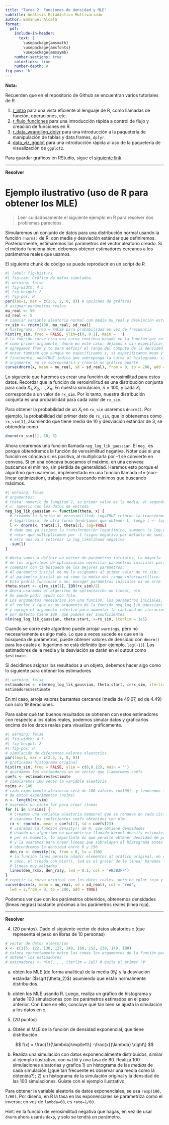 ```yaml
---
title: "Tarea 2. Funciones de densidad y MLE"
subtitle: Análisis Estadístico Multivariado
author: Emmanuel Alcalá
format:
  pdf: 
    include-in-header: 
      text: |
        \usepackage{amsmath}
        \usepackage{amsfonts}
        \usepackage{amssymb}
    number-sections: true
    colorlinks: true
    number-depth: 0
fig-pos: 'h'
---
```


**Nota:**

Recuerden que en el repositorio de Github se encuentran varios tutoriales de R

1. [r_intro](/R_tutorials/r_intro.md) para una vista eficiente al lenguaje de R, como llamadas de función, operaciones, etc.
2. [r_flujo_funciones](/R_tutorials/r_flujo_funciones.ipynb) para una introducción rápida a control de flujo y creación de funciones en R.
3. [r_data_wrangling_dplyr](/R_tutorials/data_wrangling_dplyr.ipynb) para una introducción a la paquetería de manipulación de tablas y data.frames, `dplyr`.
4. [data_viz_ggplot](/R_tutorials/data_viz_ggplot.ipynb) para una introducción rápida al uso de la paquetería de visualización de `ggplot2`.

Para guardar gráficos en RStudio, sigue el [siguiente link](https://www.youtube.com/watch?v=pE6-60py62A).

---

**Resolver**

\begin{enumerate}
  \setlength{\itemsep}{0pt}
  \setlength{\parskip}{0pt}
  \setlength{\parsep}{0pt}
  
\item (20 puntos). Sea $X_1, X_2, \dots, X_n$ una muestra aleatoria de la función de densidad de probabilidad dada por

$$
  f(x\mid \theta) = \frac{2x}{\theta}e^{-x^2/\theta},\ \theta > 0, x > 0
$$

a) Encuentre el MLE para $\theta$.

b) Comprobar que es un máximo.

\item (20 puntos). Sea $X_1, X_2, \dots, X_n$ una muestra aleatoria de la función de la distribución

$$
  f(x\mid \theta) = \theta x^{\theta-1},\ 0 < x 1
$$

a) Encuentra el MLE para $\theta$.

b) Demuestra que es un máximo.

\item (20 puntos) Hacer una investigación sobre el MLE de una distribución uniforme y explicar el resultado. Poner un ejemplo.

\end{enumerate}

# Ejemplo ilustrativo (uso de R para obtener los MLE)

>Leer cuidadosamente el siguiente ejemplo en R para resolver dos problemas parecidos.

Simularemos un conjunto de datos para una distribución normal usando la función `rnorm()` de R, con media y desviación estándar que definiremos. Posteriormente, estimaremos los parámetros del vector aleatorio creado. Si el método funciona bien, debemos obtener estimadores cercanos a los parámetros reales que usamos.

El siguiente chunk de código se puede reproducir en un script de R

```r
#| label: fig-hist-rx
#| fig-cap: Gráfico de datos simulados.
#| warning: false
#| fig-width: 4.5
#| fig-height: 2
#| fig-pos: H
par(las=1, mar = c(2.5, 2, 0, 0)) # opciones de gráficos
# asignar parámetros reales
mu_real <- 50
sd_real <- 5
# simular variable aleatoria normal con media mu_real y desviación estándar sd_real
rx_sim <- rnorm(100, mu_real, sd_real)
# histograma, freq = FALSE para probabilidad en vez de frecuencia
hist(rx_sim, freq = FALSE, ylim=c(0, 0.1), main = '')
# la función curve crea una curva continua basada en la función que coloquemos
# como primer argumento, dnorm en este caso; dejamos x sin especificar, pero 
# agregamos from y to para definir el rango del cómputo de la densidad en x;
# notar también que aunque no especificamos x, sí especificamos mean y sd
# finalmente, add=TRUE indica que sobreponga la curva al histograma; sin este
# argumento, no se sobrepondría y crearía un gráfico aparte 
curve(dnorm(x, mean = mu_real, sd = sd_real), from = 0, to = 200, add = TRUE)
```

Lo siguiente que haremos es crear una función de verosimilitud para estos datos. Recordar que la función de verosimilitud es una distribución conjunta para cada $X_1, X_2, \dots, X_n$. En nuestra simulación, $n=100$, y cada $X_i$ corresponde a un valor de `rx_sim`. Por lo tanto, nuestra distribución conjunta es una probabilidad para cada valor de `rx_sim`. 

Para obtener la probabilidad de un $X_i$ en `rx_sim` usaremos `dnorm()`. Por ejemplo, la probabilidad del primer dato de `rx_sim`, que lo obtenemos como `rx_sim[1]`, asumiendo que tiene media de 10 y desviación estándar de 3, se obtendría como

```r
dnorm(rx_sim[1], 10, 3)
```

Ahora crearemos una función llamada `neg_log_lik_gaussian`. El `neg_` es porque obtendremos la función de verosimilitud negativa. Notar que si una función es cóncava si es positiva, al multiplicarla por -1 se convierte en convexa. Si en una cóncava buscamos el máximo, en una convexa buscamos el mínimo, sin pérdida de generalidad. Haremos esto porque el algoritmo que usaremos, implementado en una función llamada `nlm` (non-linear optimization), trabaja mejor buscando mínimos que buscando máximos.

```r
#| warning: false
# argumentos:
# theta: numeric de longitud 2, su primer valor es la media, el segundo la sd
# x: numeric con los datos de entrada
neg_log_lik_gaussian <- function(theta, x) {
  # creamos la función de verosimilitud; log=TRUE retorna la transformación
  # logarítmica, de otra forma tendríamos que obtener L, luego l <- log(L)
  l <- dnorm(x, theta[1], theta[2], log=TRUE)
  # dado que ya hicimos la transformación logarítmica, sumamos la log-prob
  # notar que multiplicamos por -1 (signo negativo por delante de sum())
  # esto nos va a retornar la log_likelihood negativa
  -sum(l)
}

# Ahora vamos a definir un vector de parámetros iniciales. La mayoría
# de los algoritmos de optimización necesitan parámetros iniciales para
# comenzar con la búsqueda de los mejores parámetros. 
# Al parámetro inicial de mu lo asignamos al primer valor de rx_sim;
# al parámetro inicial de sd como la media del rango intercuartílico.
# Esto podría funcionar o no; escoger parámetros iniciales es un arte
theta.start <- c(rx_sim[1], IQR(rx_sim)/2)
# Ahora usaremos el algoritmo de optimización no lineal, nlm.
# Se puede pedir ayuda con ?nlm.
# Los argumentos necesarios son una función, los parámetros iniciales,
# el vector x (que es un argumento de la función neg_log_lik_gaussian)
# y agrego el argumento interlim para aumentar la cantidad de iteraciones
# por defecto tiene 100, que pueden ser insuficientes
nlm(neg_log_lik_gaussian, theta.start, x=rx_sim, iterlim = 1e5)
```

Cuando se corre este algoritmo puede arrojar `warnings`, pero no necesariamente es algo malo. Lo que a veces sucede es que en la búsqueda de parámetros, puede obtener valores de densidad con `dnorm()` para los cuales el logaritmo no está definido (por ejemplo, `log(-1)`). Los estimadores de la media y la desviación se darán en el output como `$estimate`. 

Si decidimos asignar los resultados a un objeto, debemos hacer algo como lo siguiente para obtener los estimadores

```r
#| warning: false
estimadores <- nlm(neg_log_lik_gaussian, theta.start, x=rx_sim, iterlim = 1e5)
estimadores$estimate
```

En mi caso, arroja valores bastantes cercanos (media de 49.07, sd de 4.49) con solo 19 iteraciones.

Para saber qué tan buenos resultados se obtienen con estos estimadores con respecto a los datos reales, podemos simular datos y graficarlos encima de los datos reales para visualizar gráficamente.

```r
#| warning: false
#| fig-width: 4.5
#| fig-height: 2
#| fig-pos: H
# simulación de diferentes valores aleatorios
par(las=1, mar = c(2.5, 2, 0, 0)) 
# graficamos histograma original
hist(rx_sim, freq = FALSE, ylim = c(0,0.12), main = '')
# guardamos los estimadores en un vector que llamaremos coefs
coefs <- estimadores$estimate
# simularemos 100 veces la variable aleatoria
nsims <- 100
# cada experimento aleatorio será de 100 valores (n=100), y tendremos 100
# de estos experimentos (nsims)
n <- length(rx_sim)
# usaremos un ciclo for para crear líneas 
for (i in 1:nsims) {
  # creamos una variable aleatoria temporal que se renueva en cada ciclo;
  # usaremos los coeficientes coefs obtenidos con nlm
  rx <- rnorm(n, mean = coefs[1], sd = coefs[2])
  # usaremos la función density() de R, que obtiene densidades
  # usando un algoritmo no paramétrico llamado kernel density estimate;
  # por el momento, lo importante es que permite obtener densidad de probabilidad
  # y la usaremos para crear líneas que sobrelapen al histograma antes creado
  # obtendremos la densidad entre 0 y 150
  den_rx <- density(rx, from = 0, to = 150)
  # la función lines permite añadir elementos al gráfico original, en este
  # caso, el creado con hist(). lwd es el grosor de la línea; haremos 
  # líneas muy delgadas
  lines(den_rx$x, den_rx$y, lwd = 0.1, col = '#B3B3FF')
}
# repetir la curva original con los datos reales, pero en color rojo y gruesa
curve(dnorm(x, mean = mu_real, sd = sd_real), col = 'red',
  lwd = 2,from = 0, to = 200, add = TRUE)
```

Podemos ver que con los parámetros obtenidos, obtenemos densidades (líneas negras) bastante próximas a los parámetros reales (línea roja).

---

**Resolver**

4. (20 puntos). Dado el siguiente vector de datos aleatorios `x` (que representa el peso en libras de 10 personas)

```r
# vector de datos aleatorios
x <- c(115, 122, 130, 127, 149, 160, 152, 138, 149, 180)
# coloca correctamente entre las comas los argumentos de la función para
# obtener los estimadores
# estimadores <- nlm(, , , iterlim = 1e5) # quita el primer '#'
```


a) obtén los MLE (de forma analítica) de la media ($\theta_1$) y la desviación estándar ($\sqrt{\theta_2}$) asumiendo que están normalmente distribuidos.

b) obtén los MLE usando R. Luego, realiza un gráfico de histograma y añade 100 simulaciones con los parámetros estimados en el paso anterior. Con base en ello, concluye qué tan bien se ajusta la simulación a los datos en `x`.

5. (20 puntos)

a) Obtén el MLE de la función de densidad exponencial, que tiene distribución 

$$
  f(x) = \frac{1}{\lambda}\exp\left\{ -\frac{x}{\lambda} \right\}
$$

b) Realiza una simulación con datos exponencialmente distribuidos, similar al ejemplo ilustrativo, con `n=100` y una tasa de 60. Realiza 100 simulaciones aleatorias y grafica 1) un histograma de las *medias* de cada simulación (¿qué tan frecuente es observar una media como la obtenida?); 2) un histograma de la simulación original y la densidad de las 100 simulaciones. Guíate con el ejemplo ilustrativo. 

Para obtener la variable aleatoria de datos exponenciales, se usa `rexp(100, 1/60)`. Por diseño, en R la tasa en las exponenciales se parametriza como el inverso; en vez de `lambda=60`, es `rate=1/60`.

Hint: en la función de verosimilitud negativa que hagas, en vez de usar `dnorm` ahora usarás `dexp`, y solo se tendrá un parámetro. 